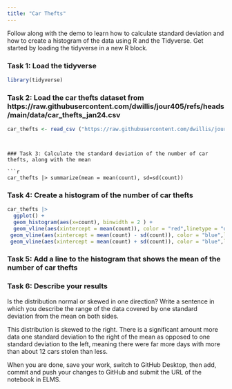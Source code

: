 ```yaml
---
title: "Car Thefts"
---
```


Follow along with the demo to learn how to calculate standard deviation and how to create a histogram of the data using R and the Tidyverse. Get started by loading the tidyverse in a new R block.

### Task 1: Load the tidyverse

```r
library(tidyverse)
```



### Task 2: Load the car thefts dataset from https://raw.githubusercontent.com/dwillis/jour405/refs/heads/main/data/car_thefts_jan24.csv

```r
car_thefts <- read_csv ("https://raw.githubusercontent.com/dwillis/jour405/refs/heads/main/data/car_thefts_jan24.csv")
```
```


### Task 3: Calculate the standard deviation of the number of car thefts, along with the mean

```r
car_thefts |> summarize(mean = mean(count), sd=sd(count))
```


### Task 4: Create a histogram of the number of car thefts

```r
car_thefts |> 
  ggplot() +
  geom_histogram(aes(x=count), binwidth = 2 ) + 
  geom_vline(aes(xintercept = mean(count)), color = "red",linetype = "dashed", size = 1) +
 geom_vline(aes(xintercept = mean(count) - sd(count)), color = "blue",linetype = "dashed", size = 1) +
 geom_vline(aes(xintercept = mean(count) + sd(count)), color = "blue",linetype = "dashed", size = 1) 
```


### Task 5: Add a line to the histogram that shows the mean of the number of car thefts


### Task 6: Describe your results

Is the distribution normal or skewed in one direction? Write a sentence in which you describe the range of the data covered by one standard deviation from the mean on both sides.

This distribution is skewed to the right. There is a significant amount more data one standard deviation to the right of the mean as opposed to one standard deviation to the left, meaning there were far more days with more than about 12 cars stolen than less.

When you are done, save your work, switch to GitHub Desktop, then add, commit and push your changes to GitHub and submit the URL of the notebook in ELMS.
